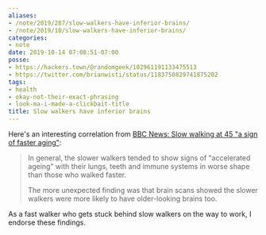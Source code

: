 ```yaml
---
aliases:
- /note/2019/287/slow-walkers-have-inferior-brains/
- /note/2019/10/slow-walkers-have-inferior-brains/
categories:
- note
date: 2019-10-14 07:08:51-07:00
posse:
- https://hackers.town/@randomgeek/102961191133475513
- https://twitter.com/brianwisti/status/1183750829741875202
tags:
- health
- okay-not-their-exact-phrasing
- look-ma-i-made-a-clickbait-title
title: Slow walkers have inferior brains
---
```


Here's an interesting correlation from
[BBC News: Slow walking at 45 "a sign of faster aging"][bbc-news]:

> In general, the slower walkers tended to show signs of "accelerated ageing" with their lungs, teeth and
> immune systems in worse shape than those who walked faster.
>
> The more unexpected finding was that brain scans showed the slower walkers were more likely to have
> older-looking brains too.

As a fast walker who gets stuck behind slow walkers on the way to work, I endorse these findings.

[bbc-news]: https://www.bbc.com/news/health-50015982